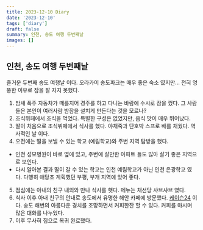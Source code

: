 ```yaml
---
title: 2023-12-10 Diary
date: '2023-12-10'
tags: ['diary']
draft: false
summary: 인천, 송도 여행 두번째날
images: []
---
```


## 인천, 송도 여행 두번째날

즐거운 두번째 송도 여행날 이다. 오라카이 송도파크는 매우 좋은 숙소 였지만... 전혀 엉뚱한 이유로 잠을 잘 자지 못했다.

1. 밤새 폭주 자동차가 떼를지어 경주를 하고 다니는 바람에 수시로 잠을 깼다. 그 사람들은 본인이 여러사람 밤잠을 설치게 만든다는 것을 모르나?
2. 조식뷔페에서 조식을 먹었다. 특별한 구성은 없었지만, 음식 맛이 매우 뛰어났다.
3. 딸이 처음으로 조식뷔페에서 식사를 했다. 야채죽과 단호박 스프로 배를 채웠다. 역사적인 날 이다.
4. 오전에는 딸을 보낼 수 있는 학교 (예림학교)와 주변 지역 탐방을 했다. 
  - 인천 성모병원이 바로 옆에 있고, 주변에 살만한 아파트 들도 많아 살기 좋은 지역으로 보인다.
  - 다시 알아본 결과 딸이 갈 수 있는 학교는 인천 예림학교가 아닌 인천 은광학교 였다. 다행히 애당초 계획했던 부평, 부개 지역에 있어 좋다.
5. 점심에는 아내의 친구 내외와 만나 식사를 햇다. 메뉴는 채선당 샤브샤브 였다.
6. 식사 이후 아내 친구의 안내로 송도에서 유명한 해안 카페에 방문했다. [케이슨24](https://kko.to/aGng1f4ssi) 이다. 송도 해변의 아름다운 경치를 조망하면서 커피한잔 할 수 있다. 커피를 마시며 많은 대화를 나누었다.
7. 이후 무사히 집으로 복귀 완료했다.
